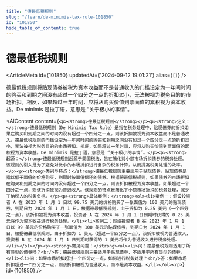 ```yaml
---
title: "德最低税规则"
slug: "/learn/de-minimis-tax-rule-101850"
id: "101850"
hide_table_of_contents: true
---
```



# 德最低税规则

<ArticleMeta id={101850} updatedAt={'2024-09-12 19:01:21'} alias={`[]`} />
<div className='border-solid border-b border-t-0 my-4 border-[var(--ifm-color-gray-300)]' />

德最低税规则将贴现债券被税为资本收益而不是普通收入的门槛设定为一年间时间的购买和到期之间没有超过一个四分之一点的折扣过小，无法被视为税务目的的市场折扣。相反，如果超过一年时间，应将从购买价值到票面值的累积视为资本收益。De minimis 是拉丁语，意思是 “关于极小的事情”。

<AIContent content={`<p><strong>德最低税规则</strong></p><p><strong>定义：</strong>德最低税规则（De Minimis Tax Rule）是指在税务处理中，贴现债券的折扣如果在购买和到期之间的时间内没有超过一个四分之一点，则该折扣被视为资本收益而不是普通收入。德最低税规则的门槛设定为一年间时间的购买和到期之间没有超过一个四分之一点的折扣过小，无法被视为税务目的的市场折扣。相反，如果超过一年时间，应将从购买价值到票面值的累积视为资本收益。De minimis 是拉丁语，意思是 “关于极小的事情”。</p><p><strong>起源：</strong>德最低税规则起源于美国税法，旨在简化对小额市场折扣债券的税务处理。该规则的引入是为了避免对微小的市场折扣进行复杂的税务计算，从而提高税务处理的效率。</p><p><strong>类别与特点：</strong>德最低税规则主要适用于贴现债券。贴现债券是指以低于面值的价格购买，到期时按面值偿还的债券。根据德最低税规则，如果债券的市场折扣在购买和到期之间的时间内没有超过一个四分之一点，则该折扣被视为资本收益。如果超过一个四分之一点，则该折扣被视为普通收入。该规则的特点是简化了小额市场折扣的税务处理，减少了纳税人的税务负担。</p><p><strong>具体案例：</strong><ol><li>案例一：假设投资者 A 在 2023 年 1 月 1 日以 99.75 美元的价格购买了一张面值为 100 美元的贴现债券，到期日为 2024 年 1 月 1 日。根据德最低税规则，由于折扣为 0.25 美元（一个四分之一点），该折扣被视为资本收益，投资者 A 在 2024 年 1 月 1 日到期时获得的 0.25 美元将作为资本收益进行税务处理。</li><li>案例二：假设投资者 B 在 2023 年 1 月 1 日以 99 美元的价格购买了一张面值为 100 美元的贴现债券，到期日为 2024 年 1 月 1 日。根据德最低税规则，由于折扣为 1 美元（超过一个四分之一点），该折扣被视为普通收入，投资者 B 在 2024 年 1 月 1 日到期时获得的 1 美元将作为普通收入进行税务处理。</li></ol></p><p><strong>常见问题：</strong><ol><li>问：德最低税规则适用于所有类型的债券吗？<br/>答：德最低税规则主要适用于贴现债券，不适用于所有类型的债券。</li><li>问：如果市场折扣超过一个四分之一点，如何进行税务处理？<br/>答：如果市场折扣超过一个四分之一点，则该折扣被视为普通收入，而不是资本收益。</li></ol></p>`} id={101850} />
